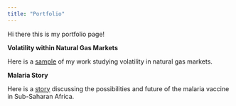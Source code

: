 ```yaml
---
title: "Portfolio"
---
```


Hi there this is my portfolio page!

**Volatility within Natural Gas Markets**

Here is a [sample](https://docs.google.com/document/d/1DwoHlHCjWtO8d-2JmvoYPb7UFvIw5wkx8tHKW8SMlDw/edit) of my work studying volatility in natural gas markets.

**Malaria Story**

Here is a [story](https://docs.google.com/document/d/1EHaL9YgfMf0czytIQHaepms8PWUyIUm_VHdU8vlbBnE/edit) discussing the possibilities and future of the malaria vaccine in Sub-Saharan Africa.
